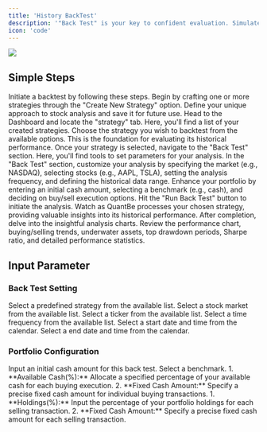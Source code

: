 ```yaml
---
title: 'History BackTest'
description: '"Back Test" is your key to confident evaluation. Simulate chosen approach over historical market by selecting a strategy, market and stocks, setting the analysis frequency, and define your preferred time frame. Witness the past unfold in real-time, enabling you to refine and optimize your investment approach for future success. Back Test empowers you to make informed decisions, providing a clear understanding of how your strategies would have performed in the past, helping you shape a more resilient and profitable investment future.'
icon: 'code'
---
```


<Frame className="mx-auto">
    <img style={{height: "400px"}} src="/images/BackTest.png" /> 
</Frame>

## Simple Steps
Initiate a backtest by following these steps.
<Steps>
  <Step title="Create Your Strategy">
    Begin by crafting one or more strategies through the "Create New Strategy" option. Define your unique approach to stock analysis and save it for future use.
  </Step>
  <Step title="Navigate to the Dashboard">
    Head to the Dashboard and locate the "strategy" tab. Here, you'll find a list of your created strategies.
  </Step>
  <Step title="Select Strategy for Back Testing">
    Choose the strategy you wish to backtest from the available options. This is the foundation for evaluating its historical performance.
  </Step>
  <Step title="Access Back Test Section">
    Once your strategy is selected, navigate to the "Back Test" section. Here, you'll find tools to set parameters for your analysis.
  </Step>
  <Step title="Configure Back Test Settings">
    In the "Back Test" section, customize your analysis by specifying the market (e.g., NASDAQ), selecting stocks (e.g., AAPL, TSLA), setting the analysis frequency, and defining the historical data range.
  </Step>
  <Step title="Adjust Portfolio Configuration">
    Enhance your portfolio by entering an initial cash amount, selecting a benchmark (e.g., cash), and deciding on buy/sell execution options.
  </Step>
  <Step title="Run Your Back Test">
    Hit the "Run Back Test" button to initiate the analysis. Watch as QuantBe processes your chosen strategy, providing valuable insights into its historical performance.
  </Step>
  <Step title="Explore Analysis Charts">
    After completion, delve into the insightful analysis charts. Review the performance chart, buying/selling trends, underwater assets, top drawdown periods, Sharpe ratio, and detailed performance statistics.
  </Step>
</Steps>


## Input Parameter 
### Back Test Setting
<ResponseField name="Strategy" required>
Select a predefined strategy from the available list.
</ResponseField>

<ResponseField name="Market" required>
Select a stock market from the available list.
</ResponseField>

<ResponseField name="Ticker" required>
Select a ticker from the available list.
</ResponseField>

<ResponseField name="Frequency" required>
Select a time frequency from the available list.
</ResponseField>

<ResponseField name="Start at" required>
Select a start date and time from the calendar.
</ResponseField>

<ResponseField name="End at" required>
Select a end date and time from the calendar.
</ResponseField>

### Portfolio Configuration
<ResponseField name="Initial Cash" required>
Input an initial cash amount for this back test.
</ResponseField>

<ResponseField name="Benchmark" required>
Select a benchmark.
</ResponseField>

<ResponseField name="Buy Executive" required>
<Accordion title="Optimize your buying strategy effortlessly with Buy Exec. Choose between two options:">
  1. **Available Cash(%):** Allocate a specified percentage of your available cash for each buying execution.
  2. **Fixed Cash Amount:** Specify a precise fixed cash amount for individual buying transactions.
</Accordion>
</ResponseField>

<ResponseField name="Sell Executive" required>
<Accordion title="Refine your selling strategy using the Sell Exec feature. Choose between two options:">
  1. **Holdings(%):** Input the percentage of your portfolio holdings for each selling transaction.
  2. **Fixed Cash Amount:**  Specify a precise fixed cash amount for each selling transaction.
</Accordion>
</ResponseField>